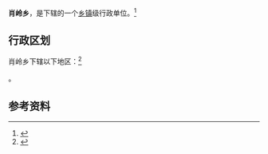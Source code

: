 {{中国乡级行政区|42/12/23/200/000}}

'''肖岭乡'''，是{{PRC admin/fullname|42/12/23/200/000|3}}下辖的一个[[乡镇|乡镇]]级行政单位。<ref>{{PRC admin/ref sgc|{{PRC admin/parent|42/12/23/200/000}}}}</ref>

== 行政区划 ==

肖岭乡下辖以下地区：<ref>{{PRC admin/ref sgc|42/12/23/200/000}}</ref>

{{PRC admin/children|42/12/23/200/000}}。

== 参考资料 ==

{{reflist}}

{{行政区划小作品}}
{{PRC admin/navcat|42/12/23/200/000}}